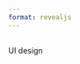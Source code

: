 ```yaml
---
format: revealjs
---
```


##  {#UI-design data-menu-title="UI design is important!"}

<div class="slide-title">UI design</div>

